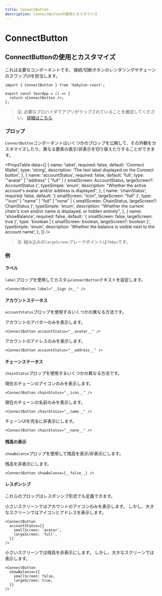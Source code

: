 ```yaml
---
title: ConnectButton
description: ConnectButtonの使用とカスタマイズ
---
```


# ConnectButton

## ConnectButtonの使用とカスタマイズ

これは主要なコンポーネントです。 接続/切断ボタンのレンダリングやチェーンのスワップUIを担当します。

```tsx
import { ConnectButton } from 'babylon-react';

export const YourApp = () => {
  return <ConnectButton />;
};
```

> 注: 必要なプロバイダでアプリがラップされていることを確認してください。 [詳細はこちら](/docs/installation#wrap-providers).

### プロップ

`ConnectButton`コンポーネントはいくつかのプロップを公開して、その外観をカスタマイズしたり、異なる要素の表示/非表示を切り替えたりすることができます。

<PropsTable
  data={[
    {
      name: 'label',
      required: false,
      default: 'Connect Wallet',
      type: 'string',
      description: 'The text label displayed on the Connect button',
    },
    {
      name: 'accountStatus',
      required: false,
      default: 'full',
      type: '"avatar" | "address" | "full" | { smallScreen: AccountStatus, largeScreen?: AccountStatus }',
      typeSimple: 'enum',
      description:
        "Whether the active account's avatar and/or address is displayed",
    },
    {
      name: 'chainStatus',
      required: false,
      default: '{ smallScreen: "icon", largeScreen: "full" }',
      type: '"icon" | "name" | "full" | "none" | { smallScreen: ChainStatus, largeScreen?: ChainStatus }',
      typeSimple: 'enum',
      description:
        "Whether the current chain's icon and/or name is displayed, or hidden entirely",
    },
    {
      name: 'showBalance',
      required: false,
      default: '{ smallScreen: false, largeScreen: true }',
      type: 'boolean | { smallScreen: boolean, largeScreen?: boolean }',
      typeSimple: 'enum',
      description:
        'Whether the balance is visible next to the account name',
    },
  ]}
/>

> 注: 組み込みの`largeScreen`ブレークポイントは`768px`です。

### 例

#### ラベル

`label`プロップを使用してカスタム`ConnectButton`テキストを設定します。

```tsx
<ConnectButton label="__Sign in__" />
```

#### アカウントステータス

`accountStatus`プロップを使用するいくつかの異なる方法です。

アカウントのアバターのみを表示します。

```tsx
<ConnectButton accountStatus="__avatar__" />
```

アカウントのアドレスのみを表示します。

```tsx
<ConnectButton accountStatus="__address__" />
```

#### チェーンステータス

`chainStatus`プロップを使用するいくつかの異なる方法です。

現在のチェーンのアイコンのみを表示します。

```tsx
<ConnectButton chainStatus="__icon__" />
```

現在のチェーンの名前のみを表示します。

```tsx
<ConnectButton chainStatus="__name__" />
```

チェーンUIを完全に非表示にします。

```tsx
<ConnectButton chainStatus="__none__" />
```

#### 残高の表示

`showBalance`プロップを使用して残高を表示/非表示にします。

残高を非表示にします。

```tsx
<ConnectButton showBalance={__false__} />
```

#### レスポンシブ

これらのプロップはレスポンシブ形式でも定義できます。

小さいスクリーンではアカウントのアイコンのみを表示します。 しかし、大きなスクリーンではアイコンとアドレスを表示します。

```tsx
<ConnectButton
  accountStatus={{
    smallScreen: 'avatar',
    largeScreen: 'full',
  }}
/>
```

小さいスクリーンでは残高を非表示にします。 しかし、大きなスクリーンでは表示します。

```tsx
<ConnectButton
  showBalance={{
    smallScreen: false,
    largeScreen: true,
  }}
/>
```
